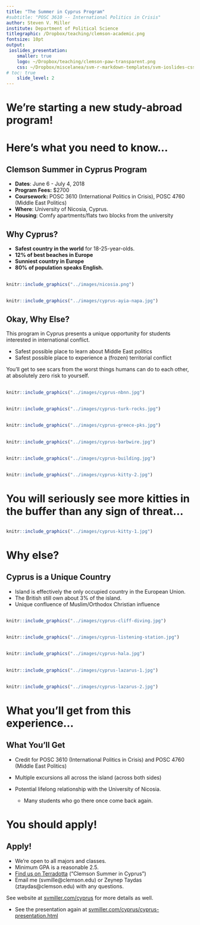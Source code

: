 ```yaml
---
title: "The Summer in Cyprus Program"
#subtitle: "POSC 3610 -- International Politics in Crisis"
author: Steven V. Miller
institute: Department of Political Science
titlegraphic: /Dropbox/teaching/clemson-academic.png
fontsize: 10pt
output:
 ioslides_presentation:
    smaller: true
    logo: ~/Dropbox/teaching/clemson-paw-transparent.png
    css: ~/Dropbox/miscelanea/svm-r-markdown-templates/svm-ioslides-css.css    
# toc: true
    slide_level: 2
---
```


# We're starting a new study-abroad program!

# Here's what you need to know...

## Clemson Summer in Cyprus Program

- **Dates**: June 6 - July 4, 2018
- **Program Fees:** $2700
- **Coursework:** POSC 3610 (International Politics in Crisis), POSC 4760 (Middle East Politics)
- **Where**: University of Nicosia, Cyprus.
- **Housing**: Comfy apartments/flats two blocks from the university

## Why Cyprus?

- **Safest country in the world** for 18-25-year-olds.
- **12% of best beaches in Europe**
- **Sunniest country in Europe**
- **80% of population speaks English.**

## 

```r
knitr::include_graphics("../images/nicosia.png")
```

## 

```r
knitr::include_graphics("../images/cyprus-ayia-napa.jpg")
```

## Okay, Why Else?

This program in Cyprus presents a unique opportunity for students interested in international conflict.

- Safest possible place to learn about Middle East politics
- Safest possible place to experience a (frozen) territorial conflict

You'll get to see scars from the worst things humans can do to each other, at absolutely zero risk to yourself.


##

```r
knitr::include_graphics("../images/cyprus-nbnn.jpg")
```

##

```r
knitr::include_graphics("../images/cyprus-turk-rocks.jpg")
```


##

```r
knitr::include_graphics("../images/cyprus-greece-pks.jpg")
```

##

```r
knitr::include_graphics("../images/cyprus-barbwire.jpg")
```

##

```r
knitr::include_graphics("../images/cyprus-building.jpg")
```

##

```r
knitr::include_graphics("../images/cyprus-kitty-2.jpg")
```

# You will seriously see more kitties in the buffer than any sign of threat...

##

```r
knitr::include_graphics("../images/cyprus-kitty-1.jpg")
```


# Why else?

## Cyprus is a Unique Country

- Island is effectively the only occupied country in the European Union.
- The British still own about 3% of the island.
- Unique confluence of Muslim/Orthodox Christian influence

##

```r
knitr::include_graphics("../images/cyprus-cliff-diving.jpg")
```

## 

```r
knitr::include_graphics("../images/cyprus-listening-station.jpg")
```

## 

```r
knitr::include_graphics("../images/cyprus-hala.jpg")
```


## 

```r
knitr::include_graphics("../images/cyprus-lazarus-1.jpg")
```

## 

```r
knitr::include_graphics("../images/cyprus-lazarus-2.jpg")
```

# What you'll get from this experience...

## What You'll Get

- Credit for POSC 3610 (International Politics in Crisis) and POSC 4760 (Middle East Politics)
- Multiple excursions all across the island (across both sides)
- Potential lifelong relationship with the University of Nicosia.

    - Many students who go there once come back again.
    
# You should apply!

## Apply!

- We're open to all majors and classes.
- Minimum GPA is a reasonable 2.5.
- [Find us on Terradotta](http://terradotta.app.clemson.edu/index.cfm?FuseAction=Programs.ViewProgram&Program_ID=12338) ("Clemson Summer in Cyprus")
- Email me (svmille@clemson.edu) or Zeynep Taydas (ztaydas@clemson.edu) with any questions.

See website at [svmiller.com/cyprus](http://svmiller.com/cyprus/) for more details as well.

- See the presentation again at [svmiller.com/cyprus/cyprus-presentation.html](http://svmiller.com/cyprus/cyprus-presentation.html)